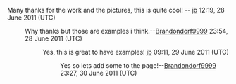 Many thanks for the work and the pictures, this is quite cool! -- [[User:J-b|jb]] 12:19, 28 June 2011 (UTC)
:Why thanks but those are examples i think.--[[User:Brandondorf9999|Brandondorf9999]] 23:54, 28 June 2011 (UTC)
::Yes, this is great to have examples! [[User:J-b|jb]] 09:11, 29 June 2011 (UTC)
:::Yes so lets add some to the page!--[[User:Brandondorf9999|Brandondorf9999]] 23:27, 30 June 2011 (UTC)